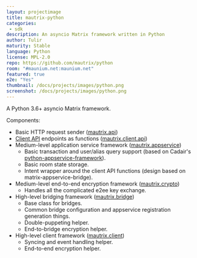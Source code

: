 ```yaml
---
layout: projectimage
title: mautrix-python
categories: 
 - sdk
description: An asyncio Matrix framework written in Python
author: Tulir
maturity: Stable
language: Python
license: MPL-2.0
repo: https://github.com/mautrix/python
room: "#maunium.net:maunium.net"
featured: true
e2e: "Yes"
thumbnail: /docs/projects/images/python.png
screenshot: /docs/projects/images/python.png
---
```


A Python 3.6+ asyncio Matrix framework.

Components:

- Basic HTTP request sender ([mautrix.api])
- [Client API] endpoints as functions ([mautrix.client.api])
- Medium-level application service framework ([mautrix.appservice])
  - Basic transaction and user/alias query support (based on Cadair's [python-appservice-framework]).
  - Basic room state storage.
  - Intent wrapper around the client API functions (design based on matrix-appservice-bridge).
- Medium-level end-to-end encryption framework ([mautrix.crypto])
  - Handles all the complicated e2ee key exchange.
- High-level bridging framework ([mautrix.bridge])
  - Base class for bridges.
  - Common bridge configuration and appservice registration generation things.
  - Double-puppeting helper.
  - End-to-bridge encryption helper.
- High-level client framework ([mautrix.client])
  - Syncing and event handling helper.
  - End-to-end encryption helper.

[mautrix.api]: https://mautrix.readthedocs.io/en/latest/mautrix.api.html
[Client API]: https://matrix.org/docs/spec/client_server/latest.html
[mautrix.client.api]: https://mautrix.readthedocs.io/en/latest/mautrix.client.api.html
[mautrix.appservice]: https://mautrix.readthedocs.io/en/latest/mautrix.appservice.html
[python-appservice-framework]: https://github.com/Cadair/python-appservice-framework/
[mautrix.bridge]: https://mautrix.readthedocs.io/en/latest/mautrix.bridge.html
[mautrix.client]: https://mautrix.readthedocs.io/en/latest/mautrix.client.html
[mautrix.crypto]: https://mautrix.readthedocs.io/en/latest/mautrix.crypto.html
